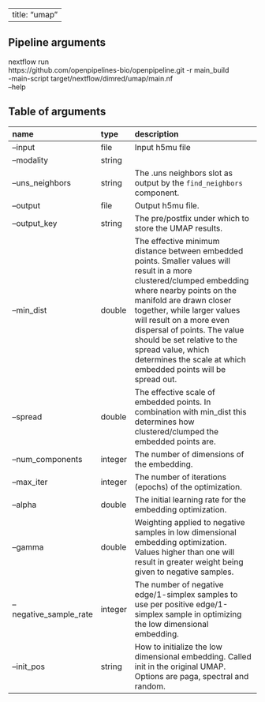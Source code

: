 
---
title: "umap"
---

## Pipeline arguments

nextflow run \
https://github.com/openpipelines-bio/openpipeline.git -r main_build \
-main-script target/nextflow/dimred/umap/main.nf \
--help

## Table of arguments

| name                   | type    | description                                                                                                                                                                                                                                                                                                                                                                               |
|:-----------------------|:--------|:------------------------------------------------------------------------------------------------------------------------------------------------------------------------------------------------------------------------------------------------------------------------------------------------------------------------------------------------------------------------------------------|
| --input                | file    | Input h5mu file                                                                                                                                                                                                                                                                                                                                                                           |
| --modality             | string  |                                                                                                                                                                                                                                                                                                                                                                                           |
| --uns_neighbors        | string  | The .uns neighbors slot as output by the `find_neighbors` component.                                                                                                                                                                                                                                                                                                                      |
| --output               | file    | Output h5mu file.                                                                                                                                                                                                                                                                                                                                                                         |
| --output_key           | string  | The pre/postfix under which to store the UMAP results.                                                                                                                                                                                                                                                                                                                                    |
| --min_dist             | double  | The effective minimum distance between embedded points. Smaller values will result in a more clustered/clumped embedding where nearby points on the manifold are drawn closer together, while larger values will result on a more even dispersal of points. The value should be set relative to the spread value, which determines the scale at which embedded points will be spread out. |
| --spread               | double  | The effective scale of embedded points. In combination with min_dist this determines how clustered/clumped the embedded points are.                                                                                                                                                                                                                                                       |
| --num_components       | integer | The number of dimensions of the embedding.                                                                                                                                                                                                                                                                                                                                                |
| --max_iter             | integer | The number of iterations (epochs) of the optimization.                                                                                                                                                                                                                                                                                                                                    |
| --alpha                | double  | The initial learning rate for the embedding optimization.                                                                                                                                                                                                                                                                                                                                 |
| --gamma                | double  | Weighting applied to negative samples in low dimensional embedding optimization. Values higher than one will result in greater weight being given to negative samples.                                                                                                                                                                                                                    |
| --negative_sample_rate | integer | The number of negative edge/1-simplex samples to use per positive edge/1-simplex sample in optimizing the low dimensional embedding.                                                                                                                                                                                                                                                      |
| --init_pos             | string  | How to initialize the low dimensional embedding. Called init in the original UMAP. Options are paga, spectral and random.                                                                                                                                                                                                                                                                 |